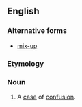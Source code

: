 {{also|mix|up}}
==English==

===Alternative forms===
* [[mix-up]]

===Etymology===
{{compound|mix|up}}

===Noun===
{{en-noun}}

# A [[case]] of [[confusion]].